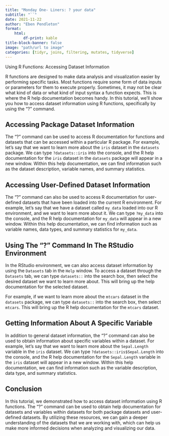 ---
title: "Monday One- Liners: ? your data"
subtitle: "``"
date: 2021-11-22
author: "Eben Pendleton"
format:
    html:
        df-print: kable
title-block-banner: false
image: "path/url to image"
categories: [tidyr, joins, filtering, mutates, tidyverse]
---

Using R Functions: Accessing Dataset Information

R functions are designed to make data analysis and visualization easier by performing specific tasks. Most functions require some form of data inputs or parameters for them to execute properly. Sometimes, it may not be clear what kind of data or what kind of input syntax a function expects. This is where the R help documentation becomes handy. In this tutorial, we'll show you how to access dataset information using R functions, specifically by using the "?" command.

## Accessing Package Dataset Information

The "?" command can be used to access R documentation for functions and datasets that can be accessed within a particular R package. For example, let's say that we want to learn more about the `iris` dataset in the `datasets` package. We can type `?datasets::iris` into the console, and the R help documentation for the `iris` dataset in the `datasets` package will appear in a new window. Within this help documentation, we can find information such as the dataset description, variable names, and summary statistics.

## Accessing User-Defined Dataset Information

The "?" command can also be used to access R documentation for user-defined datasets that have been loaded into the current R environment. For example, let's say that we have a dataset called `my_data` loaded into our R environment, and we want to learn more about it. We can type `?my_data` into the console, and the R help documentation for `my_data` will appear in a new window. Within this help documentation, we can find information such as variable names, data types, and summary statistics for `my_data`.

## Using The "?" Command In The RStudio Environment

In the RStudio environment, we can also access dataset information by using the `Datasets` tab in the `Help` window. To access a dataset through the `Datasets` tab, we can type `datasets::` into the search box, then select the desired dataset we want to learn more about. This will bring up the help documentation for the selected dataset.

For example, if we want to learn more about the `mtcars` dataset in the `datasets` package, we can type `datasets::` into the search box, then select `mtcars`. This will bring up the R help documentation for the `mtcars` dataset.

## Getting Information About A Specific Variable

In addition to general dataset information, the "?" command can also be used to obtain information about specific variables within a dataset. For example, let's say that we want to learn more about the `Sepal.Length` variable in the `iris` dataset. We can type `?datasets::iris$Sepal.Length` into the console, and the R help documentation for the `Sepal.Length` variable in the `iris` dataset will appear in a new window. Within this help documentation, we can find information such as the variable description, data type, and summary statistics.

## Conclusion

In this tutorial, we demonstrated how to access dataset information using R functions. The "?" command can be used to obtain help documentation for datasets and variables within datasets for both package datasets and user-defined datasets. By utilizing these resources, we can gain a deeper understanding of the datasets that we are working with, which can help us make more informed decisions when analyzing and visualizing our data.